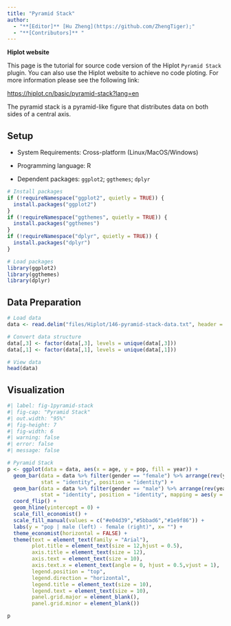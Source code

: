 ```yaml
---
title: "Pyramid Stack"
author:
  - "**[Editor]** [Hu Zheng](https://github.com/ZhengTiger);"
  - "**[Contributors]** "
---
```


::: callout-note
**Hiplot website**

This page is the tutorial for source code version of the Hiplot `Pyramid Stack` plugin. You can also use the Hiplot website to achieve no code ploting. For more information please see the following link:

<https://hiplot.cn/basic/pyramid-stack?lang=en>
:::

The pyramid stack is a pyramid-like figure that distributes data on both sides of a central axis.

## Setup

-   System Requirements: Cross-platform (Linux/MacOS/Windows)

-   Programming language: R

-   Dependent packages: `ggplot2`; `ggthemes`; `dplyr`

```r
# Install packages
if (!requireNamespace("ggplot2", quietly = TRUE)) {
  install.packages("ggplot2")
}
if (!requireNamespace("ggthemes", quietly = TRUE)) {
  install.packages("ggthemes")
}
if (!requireNamespace("dplyr", quietly = TRUE)) {
  install.packages("dplyr")
}

# Load packages
library(ggplot2)
library(ggthemes)
library(dplyr)
```

## Data Preparation

```r
# Load data
data <- read.delim("files/Hiplot/146-pyramid-stack-data.txt", header = T)

# Convert data structure
data[,3] <- factor(data[,3], levels = unique(data[,3]))
data[,1] <- factor(data[,1], levels = unique(data[,1]))

# View data
head(data)
```

## Visualization

```r
#| label: fig-1pyramid-stack
#| fig-cap: "Pyramid Stack"
#| out.width: "95%"
#| fig-height: 7
#| fig-width: 6
#| warning: false
#| error: false
#| message: false

# Pyramid Stack
p <- ggplot(data = data, aes(x = age, y = pop, fill = year)) +
  geom_bar(data = data %>% filter(gender == "female") %>% arrange(rev(year)),
           stat = "identity", position = "identity") +
  geom_bar(data = data %>% filter(gender == "male") %>% arrange(rev(year)),
           stat = "identity", position = "identity", mapping = aes(y = -pop)) +
  coord_flip() +
  geom_hline(yintercept = 0) +
  scale_fill_economist() +
  scale_fill_manual(values = c("#e04d39","#5bbad6","#1e9f86")) +
  labs(y = "pop | male (left) - female (right)", x= "") +
  theme_economist(horizontal = FALSE) +
  theme(text = element_text(family = "Arial"),
        plot.title = element_text(size = 12,hjust = 0.5),
        axis.title = element_text(size = 12),
        axis.text = element_text(size = 10),
        axis.text.x = element_text(angle = 0, hjust = 0.5,vjust = 1),
        legend.position = "top",
        legend.direction = "horizontal",
        legend.title = element_text(size = 10),
        legend.text = element_text(size = 10),
        panel.grid.major = element_blank(),
        panel.grid.minor = element_blank())

p
```



